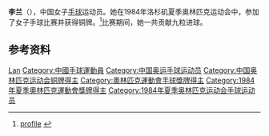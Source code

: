 {{Otheruses|李蘭}}
{{Infobox sportsperson
| name           = 李兰
|show-medals=yes
|medaltemplates={{MedalSport | 女子[[手球|手球]]}}
{{MedalCountry | {{CHN}} }}
{{MedalCompetition|[[奥林匹克运动会|奥林匹克运动会]]}}
{{MedalBronze| [[1984年夏季奥林匹克运动会|1984年 洛杉矶]] | [[1984年夏季奥林匹克运动会手球比赛|女子手球]]}}
}}

'''李兰'''（{{bd|1961年|7月12日|}}），中国女子[[手球|手球]]运动员。她在1984年洛杉矶夏季奥林匹克运动会中，参加了女子手球比赛并获得铜牌。<ref>[http://www.databaseolympics.com/players/playerpage.htm?ilkid=LILAN01 profile] {{webarchive|url=https://web.archive.org/web/20070929130728/http://www.databaseolympics.com/players/playerpage.htm?ilkid=LILAN01 |date=2007-09-29 }}</ref>比赛期间，她一共贡献九粒进球。

== 参考资料 ==
{{Reflist}}

{{1984年夏季奥运会中国国家女子手球队}}

{{Authority control}}
{{DEFAULTSORT:Li Lan}}
[[Category:李姓|Lan]]
[[Category:中國手球運動員|Category:中國手球運動員]]
[[Category:中国奥运手球运动员|Category:中国奥运手球运动员]]
[[Category:中国奥林匹克运动会铜牌得主|Category:中国奥林匹克运动会铜牌得主]]
[[Category:奧林匹克運動會手球獎牌得主|Category:奧林匹克運動會手球獎牌得主]]
[[Category:1984年夏季奧林匹克運動會獎牌得主|Category:1984年夏季奧林匹克運動會獎牌得主]]
[[Category:1984年夏季奥林匹克运动会手球运动员|Category:1984年夏季奥林匹克运动会手球运动员]]